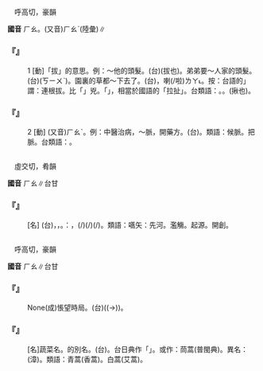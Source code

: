 
=={{ruby|薅|ㄏㄠ}}==

　呼高切，豪韻

'''國音''' <rt>ㄏㄠ</rt>。(又音)<rt>ㄏㄠˋ</rt>(陸彙)∥

    

==='''『{{ruby|薅|ㄏㄠ}}』'''===
:1  [動]「拔」的意思。例：～他的頭髮。(台){{ruby|薅|ㄎㄠ}}(拔也){{ruby|伊|ㄧ}}{{ruby|丌|ㆤ}}{{ruby|頭|ㄊㄠˊ}}{{ruby|鬃|ㄗㄤ}}。弟弟要～人家的頭髮。(台){{ruby|小|ㄒㄧㄜˋ}}{{ruby|弟|ㄉㄧ˫}}{{ruby|仔|ㄚ}}{{ruby|<mark>&#xffa49;</mark>|ㆠㆤㆷ}}{{ruby|/|ㆠㄨㆤㆷ}}{{ruby|薅|ㄎㄠ}}({{ruby|/|ㆠㆤ˫}}<rt>ㄎㄧㄨˋ</rt>){{ruby|人|ㄌㄤˊ}}{{ruby|丌|ㆤ}}{{ruby|頭|ㄊㄠˊ}}{{ruby|毛|ㄇㆦ}}{{ruby|/|ㄇㆭˊ}}。園裏的草都～下去了。(台){{ruby|菜|ㄘㄞ˪}}{{ruby|園|ㄏㆭˊ}}{{ruby|裏|ㄌㄧㄣ˪}}{{ruby|丌|ㆤ}}{{ruby|草|ㄘㄠˋ}}{{ruby|仔|ㄚ}}，{{ruby|攏|ㄌㆲˋ}}{{ruby|薅|ㄎㄠ}}{{ruby|薅|ㄎㄠ}}{{ruby|去|ㄎㄧ˪}}喇(/啦)<rt>ㄌㄚ˪</rt>。按：台語的{{ruby|「|ㄎㄠ}}」謂：連根拔。比「{{ruby|<mark>&#xffca6;</mark>|ㄎㄧㄨˋ}}」兇。「{{ruby|<mark>&#xffca6;</mark>|ㄎㄧㄨˋ}}」，相當於國語的「拉扯」。台類語：{{ruby|薅|ㄎㄠ}}。{{ruby|搦|ㄌㄚㆶ ͘}}。{{ruby|<mark>&#xffca6;</mark>|ㄎㄧㄨˋ}}(揪也)。
    

==='''『{{ruby|薅|ㄏㄠ}}』'''===
:2  [動] (又音)<rt>ㄏㄠˋ</rt>。例：中醫治病，～脈，開藥方。(台){{ruby|覓|ㆠㄞ˫}}{{ruby|脈|ㄇㆤㆷ ͘}}。類語：候脈。把脈。台類語：{{ruby|摸|ㆠㆲ}}{{ruby|脈|ㄇㆤㆷ ͘}}。
    

=={{ruby|嚆|ㄏㄠ}}==

　虛交切，肴韻

'''國音''' <rt>ㄏㄠ</rt>∥台甘

    

==='''『{{ruby|嚆|ㄏㄠ}}{{ruby|矢|ㄕˇ}}』'''===
: [名] (台){{ruby|帶|ㄉㄨㄚ˪}}{{ruby|響|ㄏㄧㄤˋ}}{{ruby|聲|ㄒㄧㆩ}}{{ruby|丌|ㆤ}}{{ruby|箭|ㄐㆪ˪}}，{{ruby|箭|ㄐㆪ˪}}{{ruby|射|ㄒㄧㄚ˫}}{{ruby|未|ㆠㆤ˫}}{{ruby|/|ㆠㄨㆤ˫}}{{ruby|到|ㄍㄠ˪}}，{{ruby|聲|ㄒㄧㆩ}}{{ruby|音|ㄧㆬ}}{{ruby|先|ㄒㄧㄥ}}{{ruby|到|ㄍㄠ˪}}。{{ruby|用|ㄧㄥ˫}}{{ruby|/|ㄧㆲ˫}}{{ruby|來|ㄌㄞˊ}}{{ruby|比|ㄅㄧˋ}}{{ruby|喻|ㆡㄨ˫}}{{ruby|/|ㄌㄨ˫}}：{{ruby|事|ㄙㄨ˫}}{{ruby|物|ㆠㄨㆵ ͘}}{{ruby|丌|ㆤ}}{{ruby|開|ㄎㄞ}}{{ruby|始|ㄒㄧˋ}}，{{ruby|在|ㄗㄞ}}{{ruby|→|ㄉㄞ˫}}(/{{ruby|第|ㄉㄞ˫}}){{ruby|先|ㄒㄧㄥ}}{{ruby|做|ㄗㄨㆤ˪}}{{ruby|/|ㄗㄜ˪}}{{ruby|某|ㆠㆦˋ}}{{ruby|一|ㄐㄧㆵ ͘}}{{ruby|項|ㄏㄤ˫}}{{ruby|載|ㄉㄞ˫}}(/{{ruby|戴|ㄉㄞ˪}}){{ruby|事|ㄐㄧ˪}}(/{{ruby|事|ㄉㄞ˫}}{{ruby|情|ㄐㄧ˪}}){{ruby|丌|ㆤ}}{{ruby|人|ㄌㄤˊ}}。類語：嚆矢：先河。濫觴。起源。開創。
    

=={{ruby|蒿|ㄏㄠ}}==

　呼高切，豪韻

'''國音''' <rt>ㄏㄠ</rt>∥台甘

    

==='''『{{ruby|蒿|ㄏㄠ}}{{ruby|目|ㄇㄨˋ}}{{ruby|時|ㄕˊ}}{{ruby|艱|ㄐㄧㄢ}}』'''===
: None(成)悵望時局。(台){{ruby|極|ㄍㄧㆤㆶ ͘}}{{ruby|目|ㆠㄚㆶ ͘}}({{ruby|目|ㆠㄚㆶ ͘}}{{ruby|珠|ㄗㄨ}}(→{{ruby|睭|ㄐㄧㄨ}}){{ruby|看|ㄎㄨㆩ˪}}{{ruby|直|ㄉㄧㆵ ͘}}{{ruby|直|ㄉㄧㆵ ͘}}){{ruby|煩|ㄏㄨㄢˊ}}{{ruby|惱|ㄌㄜˋ}}{{ruby|時|ㄒㄧˊ}}{{ruby|局|ㄍㄧㆦㆶ ͘}}{{ruby|丌|ㆤ}}{{ruby|發|ㄏㄨㄚㆵ}}{{ruby|展|ㄉㄧㄢˋ}}。
    

==='''『{{ruby|蒿|ㄏㄠ}}{{ruby|子|·ㄗˇ}}』'''===
: [名]蔬菜名。{{ruby|茼|ㄊㄨㄥˊ}}{{ruby|蒿|ㄏㄠ}}的別名。(台){{ruby|茼|ㄉㄤˊ}}{{ruby|蒿|ㄜ}}{{ruby|/|ㆤ}}{{ruby|仔|ㄚ}}{{ruby|菜|ㄘㄞ˪}}。台日典作「{{ruby|苳|ㄉㄤ}}{{ruby|萵|ㆤ}}」。或作：茼蒿(普閩典)。異名：{{ruby|萵|ㄨㆤ}}{{ruby|仔|ㄗㄨㄟˇ}}{{ruby|菜|ㄘㄞ˪}}(漳)。類語：青蒿(香蒿)。白蒿(艾蒿)。
    
